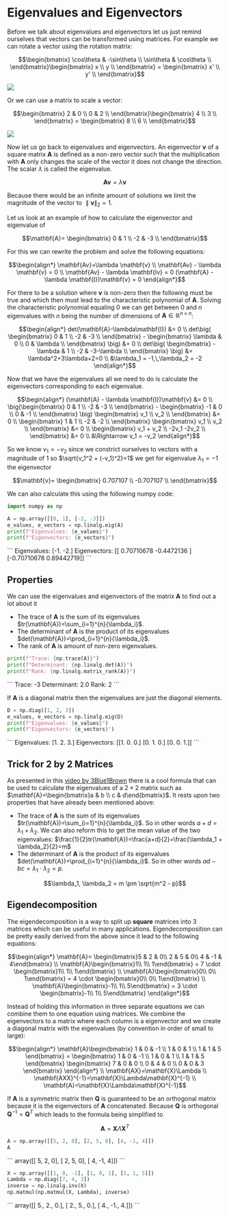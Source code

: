 
# Eigenvalues and Eigenvectors

Before we talk about eigenvalues and eigenvectors let us just remind ourselves that vectors can be transformed using matrices. For example we can rotate a vector using the rotation matrix:

```math
\begin{bmatrix}
  \cos\theta & -\sin\theta \\
  \sin\theta &  \cos\theta \\
\end{bmatrix}\begin{bmatrix}
  x \\
  y \\
\end{bmatrix}
=
\begin{bmatrix}
  x' \\
  y' \\
\end{bmatrix}
```

<Image 
    src="/maths/vectorTransformationRotation2D.png" 
    caption="Rotating a 2D vector by the angle theta"
    width={400}
/>

Or we can use a matrix to scale a vector:

```math
\begin{bmatrix}
  2 & 0 \\
  0 & 2 \\
\end{bmatrix}\begin{bmatrix}
  4 \\
  3 \\
\end{bmatrix}
=
\begin{bmatrix}
  8 \\
  6 \\
\end{bmatrix}
```

<Image 
    src="/maths/vectorTransformationScaling2D.png" 
    caption="Scaling a 2D vector, in this case doubling its length"
    width={300}
/>

Now let us go back to eigenvalues and eigenvectors. An eigenvector $\mathbf{v}$ of a square matrix $\mathbf{A}$ is defined as a non-zero vector such that the multiplication with $\mathbf{A}$ only changes the scale of the vector it does not change the direction. The scalar $\lambda$ is called the eigenvalue.

```math
\mathbf{Av}=\lambda \mathbf{v}
```

Because there would be an infinite amount of solutions we limit the magnitude of the vector to $\parallel\mathbf{v}\parallel_2=1$.

Let us look at an example of how to calculate the eigenvector and eigenvalue of

```math
\mathbf{A}=
\begin{bmatrix}
  0 & 1 \\
  -2 & -3 \\
\end{bmatrix}
```

For this we can rewrite the problem and solve the following equations:

```math
\begin{align*}
\mathbf{Av}=\lambda \mathbf{v} \\
\mathbf{Av} - \lambda \mathbf{v} = 0 \\
\mathbf{Av} - \lambda \mathbf{Iv} = 0
(\mathbf{A} - \lambda \mathbf{I})\mathbf{v} = 0
\end{align*}
```

For there to be a solution where $\mathbf{v}$ is non-zero then the following must be true and which then must lead to the characteristic polynomial of $\mathbf{A}$. Solving the characteristic polynomial equaling 0 we can get between 0 and $n$ eigenvalues with $n$ being the number of dimensions of $\mathbf{A} \in \mathbb{R}^{n \times n}$:

```math
\begin{align*}
det(\mathbf{A}-\lambda\mathbf{I}) &= 0 \\
det\big(
    \begin{bmatrix}
      0 & 1 \\
      -2 & -3 \\
    \end{bmatrix}
    - \begin{bmatrix}
      \lambda & 0 \\
      0 & \lambda \\
    \end{bmatrix}
\big) &= 0 \\
det\big(
    \begin{bmatrix}
      -\lambda & 1 \\
      -2 & -3-\lambda \\
    \end{bmatrix}
\big) &= \lambda^2+3\lambda+2=0 \\
&\lambda_1 = -1,\,\lambda_2 = -2
\end{align*}
```

Now that we have the eigenvalues all we need to do is calculate the eigenvectors corresponding to each eigenvalue.

```math
\begin{align*}
(\mathbf{A} - \lambda \mathbf{I})\mathbf{v} &= 0 \\
\big(\begin{bmatrix}
      0 & 1 \\
      -2 & -3 \\
\end{bmatrix}
- \begin{bmatrix}
      -1 & 0 \\
      0 & -1 \\
\end{bmatrix} \big)
\begin{bmatrix}
      v_1 \\
      v_2 \\
\end{bmatrix} &= 0 \\
\begin{bmatrix}
      1 & 1 \\
      -2 & -2 \\
\end{bmatrix}
\begin{bmatrix}
      v_1 \\
      v_2 \\
\end{bmatrix} &= 0 \\
\begin{bmatrix}
      v_1 + v_2 \\
      -2v_1 -2v_2 \\
\end{bmatrix} &= 0 \\
&\Rightarrow v_1 = -v_2
\end{align*}
```

So we know $v_1 = -v_2$ since we constrict ourselves to vectors with a magnitude of 1 so $\sqrt{v_1^2 + (-v_1)^2}=1$ we get for eigenvalue $\lambda_1=-1$ the eigenvector

```math
\mathbf{v}=
\begin{bmatrix}
      0.707107 \\
      -0.707107 \\
\end{bmatrix}
```

We can also calculate this using the following numpy code:


```python
import numpy as np

A = np.array([[0, 1], [-2, -3]])
e_values, e_vectors = np.linalg.eig(A)
print(f"Eigenvalues: {e_values}")
print(f"Eigenvectors: {e_vectors}")
```
<div className="code-output-wrapper">
```
    Eigenvalues: [-1. -2.]
    Eigenvectors: [[ 0.70710678 -0.4472136 ]
     [-0.70710678  0.89442719]]
```
</div>

## Properties

We can use the eigenvalues and eigenvectors of the matrix $\mathbf{A}$ to find out a lot about it

- The trace of $\mathbf{A}$ is the sum of its eigenvalues $tr(\mathbf{A})=\sum_{i=1}^{n}{\lambda_i}$.
- The determinant of $\mathbf{A}$ is the product of its eigenvalues $det(\mathbf{A})=\prod_{i=1}^{n}{\lambda_i}$.
- The rank of $\mathbf{A}$ is amount of non-zero eigenvalues.



```python
print(f"Trace: {np.trace(A)}")
print(f"Determinant: {np.linalg.det(A)}")
print(f"Rank: {np.linalg.matrix_rank(A)}")
```
<div className="code-output-wrapper">
```
    Trace: -3
    Determinant: 2.0
    Rank: 2
```
</div>

If $\mathbf{A}$ is a diagonal matrix then the eigenvalues are just the diagonal elements.



```python
D = np.diag([1, 2, 3])
e_values, e_vectors = np.linalg.eig(D)
print(f"Eigenvalues: {e_values}")
print(f"Eigenvectors: {e_vectors}")
```
<div className="code-output-wrapper">
```
    Eigenvalues: [1. 2. 3.]
    Eigenvectors: [[1. 0. 0.]
     [0. 1. 0.]
     [0. 0. 1.]]
```
</div>

## Trick for 2 by 2 Matrices

As presented in this [video by 3Blue1Brown](https://www.youtube.com/watch?v=e50Bj7jn9IQ) there is a cool formula that can be used to calculate the eigenvalues of a $2 \times 2$ matrix such as $\mathbf{A}=\begin{bmatrix}a & b \\ c & d\end{bmatrix}$. It rests upon two properties that have already been mentioned above:

- The trace of $\mathbf{A}$ is the sum of its eigenvalues $tr(\mathbf{A})=\sum_{i=1}^{n}{\lambda_i}$. So in other words $a + d = \lambda_1 + \lambda_2$. We can also reform this to get the mean value of the two eigenvalues: $\frac{1}{2}tr(\mathbf{A})=\frac{a+d}{2}=\frac{\lambda_1 + \lambda_2}{2}=m$
- The determinant of $\mathbf{A}$ is the product of its eigenvalues $det(\mathbf{A})=\prod_{i=1}^{n}{\lambda_i}$. So in other words $ad - bc = \lambda_1 \cdot \lambda_2 = p$.

```math
\lambda_1, \lambda_2 = m \pm \sqrt{m^2 - p}
```

## Eigendecomposition

The eigendecomposition is a way to split up **square** matrices into 3 matrices which can be useful in many applications. Eigendecomposition can be pretty easily derived from the above since it lead to the following equations:

```math
\begin{align*}
    \mathbf{A}= \begin{bmatrix}5 & 2 & 0\\ 2 & 5 & 0\\ 4 & -1 & 4\end{bmatrix} \\
    \mathbf{A}\begin{bmatrix}1\\ 1\\ 1\end{bmatrix} = 7 \cdot \begin{bmatrix}1\\ 1\\ 1\end{bmatrix} \\
    \mathbf{A}\begin{bmatrix}0\\ 0\\ 1\end{bmatrix} = 4 \cdot \begin{bmatrix}0\\ 0\\ 1\end{bmatrix} \\
    \mathbf{A}\begin{bmatrix}-1\\ 1\\ 5\end{bmatrix} = 3 \cdot \begin{bmatrix}-1\\ 1\\ 5\end{bmatrix}
\end{align*}
```

Instead of holding this information in three separate equations we can combine them to one equation using matrices. We combine the eigenvectors to a matrix where each column is a eigenvector and we create a diagonal matrix with the eigenvalues (by convention in order of small to large):

```math
\begin{align*}
    \mathbf{A}\begin{bmatrix}
        1 & 0 & -1 \\
        1 & 0 & 1 \\
        1 & 1 & 5
    \end{bmatrix}
    = \begin{bmatrix}
         1 & 0 & -1 \\
        1 & 0 & 1 \\
        1 & 1 & 5
    \end{bmatrix}
    \begin{bmatrix}
        7 & 0 & 0 \\
        0 & 4 & 0 \\
        0 & 0 & 3
    \end{bmatrix}
\end{align*} \\
\mathbf{AX}=\mathbf{X}\Lambda \\
\mathbf{AXX}^{-1}=\mathbf{X}\Lambda\mathbf{X}^{-1} \\
\mathbf{A}=\mathbf{X}\Lambda\mathbf{X}^{-1}
```

If $\mathbf{A}$ is a symmetric matrix then $\mathbf{Q}$ is guaranteed to be an orthogonal matrix because it is the eigenvectors of $\mathbf{A}$ concatenated. Because $\mathbf{Q}$ is orthogonal $\mathbf{Q}^{-1} = \mathbf{Q}^T$ which leads to the formula being simplified to 

```math
\mathbf{A}=\mathbf{X}\Lambda\mathbf{X}^T
```


```python
A = np.array([[5, 2, 0], [2, 5, 0], [4, -1, 4]])
A
```
<div className="code-output-wrapper">
```
    array([[ 5,  2,  0],
           [ 2,  5,  0],
           [ 4, -1,  4]])
```
</div>


```python
X = np.array([[1, 0, -1], [1, 0, 1], [1, 1, 5]])
Lambda = np.diag([7, 4, 3])
inverse = np.linalg.inv(X)
np.matmul(np.matmul(X, Lambda), inverse)
```
<div className="code-output-wrapper">
```
    array([[ 5.,  2.,  0.],
           [ 2.,  5.,  0.],
           [ 4., -1.,  4.]])
```
</div>
